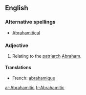==English==
===Alternative spellings===
*[[Abrahamitical]]

===Adjective===
{{en-adj}}
# Relating to the [[patriarch]] [[Abraham]].

====Translations====
*French: [[abrahamique]]

[[ar:Abrahamitic]]
[[fr:Abrahamitic]]